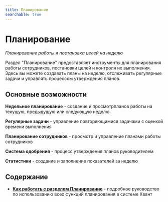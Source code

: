 ```yaml
---
title: Планирование
searchable: true
---
```


# Планирование

*Планирование работы и постановка целей на неделю*

Раздел "Планирование" предоставляет инструменты для планирования работы сотрудников, постановки целей и контроля их выполнения. Здесь вы можете создавать планы на неделю, отслеживать регулярные задачи и управлять процессом утверждения планов.

## Основные возможности

**Недельное планирование** - создание и просмотрпланов работы на текущую, предыдущую или следующую неделю

**Регулярные задачи** - управление повторяющимися задачами с оценкой времени выполнения

**Планирование сотрудников** - просмотр и управление планами работы сотрудников

**Система одобрения** - процесс утверждения планов руководителем

**Статистики** - создание и заполнение показателей за неделю

## Содержание

- **[Как работать с разделом Планирование](/ru/reference/planning/planning-guide)** - подробное руководство по использованию всех функций планирования в системе Квант 